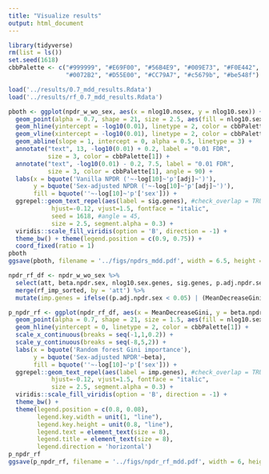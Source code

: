 ```yaml
---
title: "Visualize results"
output: html_document
---
```


```r
library(tidyverse)
rm(list = ls())
set.seed(1618)
cbbPalette <- c("#999999", "#E69F00", "#56B4E9", "#009E73", "#F0E442", 
                "#0072B2", "#D55E00", "#CC79A7", "#c5679b", "#be548f")

load('../results/0.7_mdd_results.Rdata')
load('../results/rf_0.7_mdd_results.Rdata')
```


```r
pboth <- ggplot(npdr_w_wo_sex, aes(x = nlog10.nosex, y = nlog10.sex)) + 
  geom_point(alpha = 0.7, shape = 21, size = 2.5, aes(fill = nlog10.sex.genes)) + 
  geom_hline(yintercept = -log10(0.01), linetype = 2, color = cbbPalette[1]) + 
  geom_vline(xintercept = -log10(0.01), linetype = 2, color = cbbPalette[1]) + 
  geom_abline(slope = 1, intercept = 0, alpha = 0.5, linetype = 3) +
  annotate("text", 13, -log10(0.01) + 0.2, label = "0.01 FDR", 
           size = 3, color = cbbPalette[1]) +
  annotate("text", -log10(0.01) - 0.2, 7.5, label = "0.01 FDR", 
           size = 3, color = cbbPalette[1], angle = 90) +
  labs(x = bquote('Vanilla NPDR ('~-log[10]~'p'[adj]~')'),
       y = bquote('Sex-adjusted NPDR ('~-log[10]~'p'[adj]~')'),
       fill = bquote(''~-log[10]~'p'['sex'])) +
  ggrepel::geom_text_repel(aes(label = sig.genes), #check_overlap = TRUE, 
            hjust=-0.12, vjust=1.5, fontface = "italic",
            seed = 1618, #angle = 45,
            size = 2.5, segment.alpha = 0.3) +
  viridis::scale_fill_viridis(option = 'B', direction = -1) + 
  theme_bw() + theme(legend.position = c(0.9, 0.75)) +
  coord_fixed(ratio = 1) 
pboth
ggsave(pboth, filename = '../figs/npdrs_mdd.pdf', width = 6.5, height = 4)
```


```r
npdr_rf_df <- npdr_w_wo_sex %>%
  select(att, beta.npdr.sex, nlog10.sex.genes, sig.genes, p.adj.npdr.sex) %>%
  merge(rf_imp_sorted, by = 'att') %>%
  mutate(imp.genes = ifelse((p.adj.npdr.sex < 0.05) | (MeanDecreaseGini > 0.4), att, NA)) 

p_npdr_rf <- ggplot(npdr_rf_df, aes(x = MeanDecreaseGini, y = beta.npdr.sex)) + 
  geom_point(alpha = 0.7, shape = 21, size = 1.5, aes(fill = nlog10.sex.genes)) + 
  geom_hline(yintercept = 0, linetype = 2, color = cbbPalette[1]) + 
  scale_x_continuous(breaks = seq(-1,1,0.2)) +
  scale_y_continuous(breaks = seq(-8,5,2)) +
  labs(x = bquote('Random forest Gini importance'),
       y = bquote('Sex-adjusted NPDR'~beta),
       fill = bquote(''~-log[10]~'p'['sex'])) +
  ggrepel::geom_text_repel(aes(label = imp.genes), #check_overlap = TRUE, 
            hjust=-0.12, vjust=1.5, fontface = "italic",
            size = 2.5, segment.alpha = 0.3) +
  viridis::scale_fill_viridis(option = 'B', direction = -1) + 
  theme_bw() + 
  theme(legend.position = c(0.8, 0.08), 
        legend.key.width = unit(1, "line"),
        legend.key.height = unit(0.8, "line"),
        legend.text = element_text(size = 8),
        legend.title = element_text(size = 8),
        legend.direction = 'horizontal')
p_npdr_rf
ggsave(p_npdr_rf, filename = '../figs/npdr_rf_mdd.pdf', width = 6, height = 4)

```


